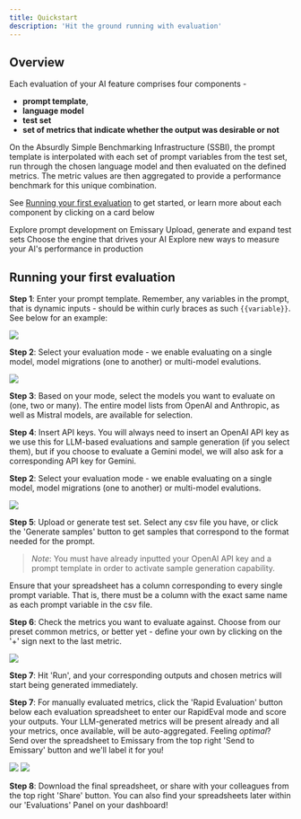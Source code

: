 ```yaml
---
title: Quickstart
description: 'Hit the ground running with evaluation'
---
```


## Overview

Each evaluation of your AI feature comprises four components -
* **prompt template**, 
* **language model**
* **test set**
* **set of metrics that indicate whether the output was desirable or not**

On the Absurdly Simple Benchmarking Infrastructure (SSBI), the prompt template is interpolated with each set of prompt variables from the test set, run through the chosen language model and then evaluated on the defined metrics.
The metric values are then aggregated to provide a performance benchmark for this unique combination.

See [Running your first evaluation](#running-your-first-evaluation) to get started, or learn more about each component by clicking on a card below

<CardGroup cols={2}>
  <Card
    title="Prompt Templates"
    icon="palette"
    href="https://docs.withemissary.com/evaluation/prompt_template"
  >
    Explore prompt development on Emissary
  </Card>
  <Card
    title="Test Sets"
    icon="code"
    href="https://docs.withemissary.com/evaluation/test_set"
  >
Upload, generate and expand test sets
  </Card>
  <Card
    title="Language Models"
    icon="screwdriver-wrench"
    href="https://docs.withemissary.com/evaluation/models"
  >
Choose the engine that drives your AI
  </Card>
  <Card
    title="Metrics"
    icon="stars"
    href="https://docs.withemissary.com/evaluation/metrics"
  >
  Explore new ways to measure your AI's performance in production
  </Card>
</CardGroup>

## Running your first evaluation

**Step 1**: Enter your prompt template. Remember, any variables in the prompt, that is dynamic inputs - should be within curly braces as such `{{variable}}`. 
See below for an example: 
<Frame>
  <img src="/images/evaluations/sample_prompt.png" style={{ borderRadius: '0.5rem' }} />
</Frame>

**Step 2**: Select your evaluation mode - we enable evaluating on a single model, model migrations (one to another) or multi-model evalutions. 
<Frame>
  <img src="/images/evaluations/fields.png" style={{ borderRadius: '0.5rem' }} />
</Frame>

**Step 3**: Based on your mode, select the models you want to evaluate on (one, two or many). The entire model lists from OpenAI and Anthropic, as well as Mistral models, are available for selection. 

**Step 4**: Insert API keys. You will always need to insert an OpenAI API key as we use this for LLM-based evaluations and sample generation (if you select them), but if you choose to evaluate a Gemini model, we will also ask for a corresponding API key for Gemini.

**Step 2**: Select your evaluation mode - we enable evaluating on a single model, model migrations (one to another) or multi-model evalutions. 
<Frame>
  <img src="/images/evaluations/apikeys.png" style={{ borderRadius: '0.5rem' }} />
</Frame>


**Step 5**: Upload or generate test set. Select any csv file you have, or click the 'Generate samples' button to get samples that correspond to the format needed for the prompt.
> _Note_: You must have already inputted your OpenAI API key and a prompt template in order to activate sample generation capability.

Ensure that your spreadsheet has a column corresponding to every single prompt variable. That is, there must be a column with the exact same name as each prompt variable in the csv file. 

**Step 6**: Check the metrics you want to evaluate against. Choose from our preset common metrics, or better yet - define your own by clicking on the '+' sign next to the last metric.

<Frame>
  <img src="/images/evaluations/metric.png" style={{ borderRadius: '0.5rem' }} />
</Frame>


**Step 7**: Hit 'Run', and your corresponding outputs and chosen metrics will start being generated immediately.


**Step 7**: For manually evaluated metrics, click the 'Rapid Evaluation' button below each evaluation spreadsheet to enter our RapidEval mode and score your outputs.
Your LLM-generated metrics will be present already and all your metrics, once available, will be auto-aggregated. Feeling _optimal_? Send over the spreadsheet to Emissary from the top right 'Send to Emissary' button and we'll label it for you!

<Frame>
  <img src="/images/rapid_eval.png" style={{ borderRadius: '0.5rem' }} />
</Frame>


<Frame>
  <img src="/images/evaluations/rapid_eval_interface.png" style={{ borderRadius: '0.5rem' }} />
</Frame>

**Step 8**: Download the final spreadsheet, or share with your colleagues from the top right 'Share' button. You can also find your spreadsheets later within our 'Evaluations' Panel on your dashboard!

